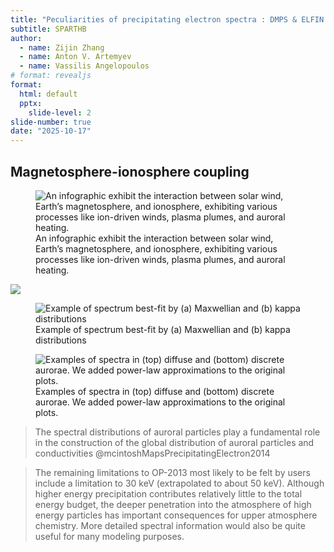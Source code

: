 ```yaml
---
title: "Peculiarities of precipitating electron spectra : DMPS & ELFIN combined dataset"
subtitle: SPARTHB
author:
  - name: Zijin Zhang
  - name: Anton V. Artemyev
  - name: Vassilis Angelopoulos
# format: revealjs
format:
  html: default
  pptx:
    slide-level: 2
slide-number: true
date: "2025-10-17"
---
```



## Magnetosphere-ionosphere coupling

![An infographic exhibit the interaction between solar wind, Earth's magnetosphere, and ionosphere, exhibiting various processes like ion-driven winds, plasma plumes, and auroral heating.](https://ars.els-cdn.com/content/image/3-s2.0-B9780128207604000016-f01-06-9780128207604.jpg)

![](files/pictures/OP-2013.png)


![Example of spectrum best-fit by (a) Maxwellian and (b) kappa distributions](figures/mcintoshMapsPrecipitatingElectron2014-fig2.png)

![Examples of spectra in (top) diffuse and (bottom) discrete aurorae. We added power-law approximations to the original plots.](https://ars.els-cdn.com/content/image/3-s2.0-B9780128207604000041-f04-13-9780128207604.jpg)


> The spectral distributions of auroral particles play a fundamental role in the construction of the global distribution of auroral particles and conductivities @mcintoshMapsPrecipitatingElectron2014


> The remaining limitations to OP-2013 most likely to be felt by users include a limitation to 30 keV (extrapolated to about 50 keV). Although higher energy precipitation contributes relatively little to the total energy budget, the deeper penetration into the atmosphere of high energy particles has important consequences for upper atmosphere chemistry. More detailed spectral information would also be quite useful for many modeling purposes.
